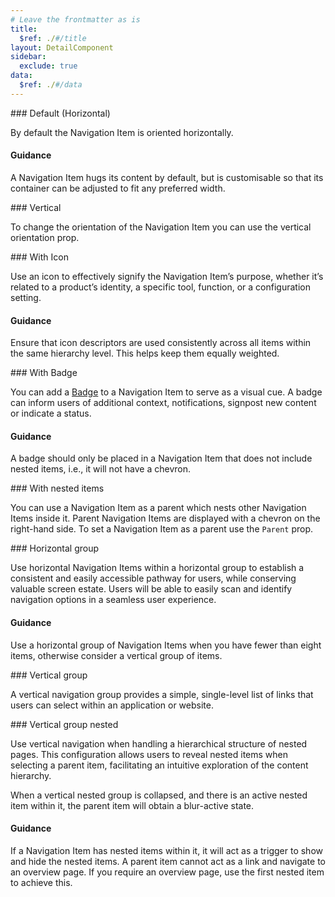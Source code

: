 ```yaml
---
# Leave the frontmatter as is
title:
  $ref: ./#/title
layout: DetailComponent
sidebar:
  exclude: true
data:
  $ref: ./#/data
---
```


<LivePreviewControls>

  <LivePreview componentName="navigation-item" exampleName="Default">
    ### Default (Horizontal)

By default the Navigation Item is oriented horizontally.

#### Guidance

A Navigation Item hugs its content by default, but is customisable so that its container can be adjusted to fit any preferred width.

</LivePreview>

  <LivePreview componentName="navigation-item" exampleName="Vertical">
    ### Vertical

To change the orientation of the Navigation Item you can use the vertical orientation prop.

</LivePreview>

  <LivePreview componentName="navigation-item" exampleName="WithIcon">
    ### With Icon

Use an icon to effectively signify the Navigation Item’s purpose, whether it’s related to a product’s identity, a specific tool, function, or a configuration setting.

#### Guidance

Ensure that icon descriptors are used consistently across all items within the same hierarchy level. This helps keep them equally weighted.

</LivePreview>

  <LivePreview componentName="navigation-item" exampleName="WithBadge">
    ### With Badge

You can add a [Badge](../badge) to a Navigation Item to serve as a visual cue. A badge can inform users of additional context, notifications, signpost new content or indicate a status.

#### Guidance

A badge should only be placed in a Navigation Item that does not include nested items, i.e., it will not have a chevron.

</LivePreview>

  <LivePreview componentName="navigation-item" exampleName="WithNestedItems">
    ### With nested items

You can use a Navigation Item as a parent which nests other Navigation Items inside it. Parent Navigation Items are displayed with a chevron on the right-hand side. To set a Navigation Item as a parent use the `Parent` prop.

</LivePreview>

  <LivePreview componentName="navigation-item" exampleName="HorizontalGroup">
    ### Horizontal group

Use horizontal Navigation Items within a horizontal group to establish a consistent and easily accessible pathway for users, while conserving valuable screen estate. Users will be able to easily scan and identify navigation options in a seamless user experience.

#### Guidance

Use a horizontal group of Navigation Items when you have fewer than eight items, otherwise consider a vertical group of items.

</LivePreview>

  <LivePreview componentName="navigation-item" exampleName="VerticalGroup">
    ### Vertical group

A vertical navigation group provides a simple, single-level list of links that users can select within an application or website.

</LivePreview>

  <LivePreview componentName="navigation-item" exampleName="VerticalNestedGroup">
    ### Vertical group nested

Use vertical navigation when handling a hierarchical structure of nested pages. This configuration allows users to reveal nested items when selecting a parent item, facilitating an intuitive exploration of the content hierarchy.

When a vertical nested group is collapsed, and there is an active nested item within it, the parent item will obtain a blur-active state.

#### Guidance

If a Navigation Item has nested items within it, it will act as a trigger to show and hide the nested items. A parent item cannot act as a link and navigate to an overview page. If you require an overview page, use the first nested item to achieve this.

</LivePreview>

</LivePreviewControls>
